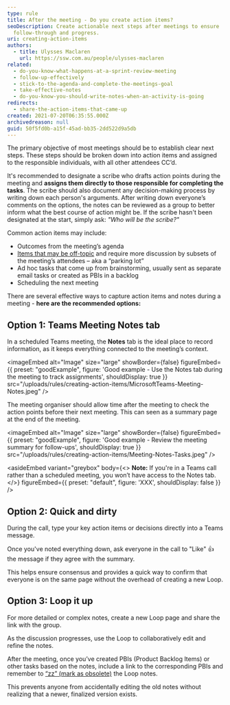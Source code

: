 ```yaml
---
type: rule
title: After the meeting - Do you create action items?
seoDescription: Create actionable next steps after meetings to ensure
  follow-through and progress.
uri: creating-action-items
authors:
  - title: Ulysses Maclaren
    url: https://ssw.com.au/people/ulysses-maclaren
related:
  - do-you-know-what-happens-at-a-sprint-review-meeting
  - follow-up-effectively
  - stick-to-the-agenda-and-complete-the-meetings-goal
  - take-effective-notes
  - do-you-know-you-should-write-notes-when-an-activity-is-going
redirects:
  - share-the-action-items-that-came-up
created: 2021-07-20T06:35:55.000Z
archivedreason: null
guid: 50f5fd0b-a15f-45ad-bb35-2dd522d9a5db
---
```

The primary objective of most meetings should be to establish clear next steps. These steps should be broken down into action items and assigned to the responsible individuals, with all other attendees CC’d.

It's recommended to designate a scribe who drafts action points during the meeting and **assigns them directly to those responsible for completing the tasks**. The scribe should also document any decision-making process by writing down each person's arguments. After writing down everyone’s comments on the options, the notes can be reviewed as a group to better inform what the best course of action might be. If the scribe hasn't been designated at the start, simply ask: _"Who will be the scribe?"_

Common action items may include:
* Outcomes from the meeting’s agenda
* [Items that may be off-topic](https://www.ssw.com.au/rules/keep-track-of-a-parking-lot-for-topics) and require more discussion by subsets of the meeting’s attendees – aka a “parking lot”
* Ad hoc tasks that come up from brainstorming, usually sent as separate email tasks or created as PBIs in a backlog
* Scheduling the next meeting

There are several effective ways to capture action items and notes during a meeting - **here are the recommended options:**

## Option 1: Teams Meeting Notes tab

In a scheduled Teams meeting, the **Notes** tab is the ideal place to record information, as it keeps everything connected to the meeting’s context.

<imageEmbed
  alt="Image"
  size="large"
  showBorder={false}
  figureEmbed={{
    preset: "goodExample",
    figure: 'Good example - Use the Notes tab during the meeting to track assignments',
    shouldDisplay: true
  }}
  src="/uploads/rules/creating-action-items/MicrosoftTeams-Meeting-Notes.jpeg"
/>

The meeting organiser should allow time after the meeting to check the action points before their next meeting. This can seen as a summary page at the end of the meeting.

<imageEmbed
  alt="Image"
  size="large"
  showBorder={false}
  figureEmbed={{
    preset: "goodExample",
    figure: 'Good example - Review the meeting summary for follow-ups',
    shouldDisplay: true
  }}
  src="/uploads/rules/creating-action-items/Meeting-Notes-Tasks.jpeg"
/>

<asideEmbed
  variant="greybox"
  body={<>
    **Note:** If you're in a Teams call rather than a scheduled meeting, you won’t have access to the Notes tab.
  </>}
  figureEmbed={{
    preset: "default",
    figure: 'XXX',
    shouldDisplay: false
  }}
/>

## Option 2: Quick and dirty

During the call, type your key action items or decisions directly into a Teams message.

Once you've noted everything down, ask everyone in the call to "Like" 👍 the message if they agree with the summary.

This helps ensure consensus and provides a quick way to confirm that everyone is on the same page without the overhead of creating a new Loop.

## Option 3: Loop it up

For more detailed or complex notes, create a new Loop page and share the link with the group.

As the discussion progresses, use the Loop to collaboratively edit and refine the notes.

After the meeting, once you’ve created PBIs (Product Backlog Items) or other tasks based on the notes, include a link to the corresponding PBIs and remember to [“zz” (mark as obsolete)](https://www.ssw.com.au/rules/zz-files) the Loop notes.

This prevents anyone from accidentally editing the old notes without realizing that a newer, finalized version exists.